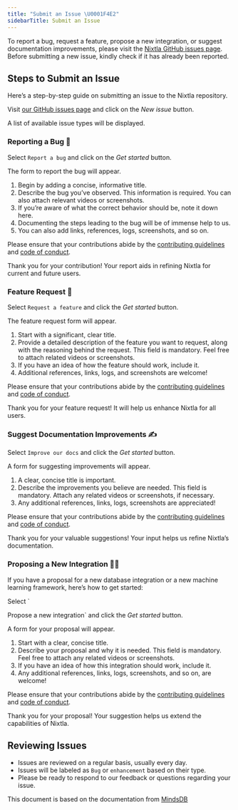 ```yaml
---
title: "Submit an Issue \U0001F4E2"
sidebarTitle: Submit an Issue
---
```



To report a bug, request a feature, propose a new integration, or
suggest documentation improvements, please visit the [Nixtla GitHub
issues page](https://github.com/nixtla/nixtla/issues). Before submitting
a new issue, kindly check if it has already been reported.

## Steps to Submit an Issue

Here’s a step-by-step guide on submitting an issue to the Nixtla
repository.

Visit [our GitHub issues page](https://github.com/nixtla/nixtla/issues)
and click on the *New issue* button.

A list of available issue types will be displayed.

### Reporting a Bug 🐞

Select `Report a bug` and click on the *Get started* button.

The form to report the bug will appear.

1.  Begin by adding a concise, informative title.
2.  Describe the bug you’ve observed. This information is required. You
    can also attach relevant videos or screenshots.
3.  If you’re aware of what the correct behavior should be, note it down
    here.
4.  Documenting the steps leading to the bug will be of immense help to
    us.
5.  You can also add links, references, logs, screenshots, and so on.

<Info>

Please ensure that your contributions abide by the [contributing
guidelines](https://github.com/nixtla/nixtla/blob/staging/CONTRIBUTING.md)
and [code of
conduct](https://github.com/nixtla/nixtla/blob/staging/CODE_OF_CONDUCT.md).

</Info>

Thank you for your contribution! Your report aids in refining Nixtla for
current and future users.

### Feature Request 🚀

Select `Request a feature` and click the *Get started* button.

The feature request form will appear.

1.  Start with a significant, clear title.
2.  Provide a detailed description of the feature you want to request,
    along with the reasoning behind the request. This field is
    mandatory. Feel free to attach related videos or screenshots.
3.  If you have an idea of how the feature should work, include it.
4.  Additional references, links, logs, and screenshots are welcome!

<Info>

Please ensure that your contributions abide by the [contributing
guidelines](https://github.com/nixtla/nixtla/blob/staging/CONTRIBUTING.md)
and [code of
conduct](https://github.com/nixtla/nixtla/blob/staging/CODE_OF_CONDUCT.md).

</Info>

Thank you for your feature request! It will help us enhance Nixtla for
all users.

### Suggest Documentation Improvements ✍️

Select `Improve our docs` and click the *Get started* button.

A form for suggesting improvements will appear.

1.  A clear, concise title is important.
2.  Describe the improvements you believe are needed. This field is
    mandatory. Attach any related videos or screenshots, if necessary.
3.  Any additional references, links, logs, screenshots are appreciated!

<Info>

Please ensure that your contributions abide by the [contributing
guidelines](https://github.com/nixtla/nixtla/blob/staging/CONTRIBUTING.md)
and [code of
conduct](https://github.com/nixtla/nixtla/blob/staging/CODE_OF_CONDUCT.md).

</Info>

Thank you for your valuable suggestions! Your input helps us refine
Nixtla’s documentation.

### Proposing a New Integration 🧑‍🔧

If you have a proposal for a new database integration or a new machine
learning framework, here’s how to get started:

Select \`

Propose a new integration\` and click the *Get started* button.

A form for your proposal will appear.

1.  Start with a clear, concise title.
2.  Describe your proposal and why it is needed. This field is
    mandatory. Feel free to attach any related videos or screenshots.
3.  If you have an idea of how this integration should work, include it.
4.  Any additional references, links, logs, screenshots, and so on, are
    welcome!

<Info>

Please ensure that your contributions abide by the [contributing
guidelines](https://github.com/nixtla/nixtla/blob/staging/CONTRIBUTING.md)
and [code of
conduct](https://github.com/nixtla/nixtla/blob/staging/CODE_OF_CONDUCT.md).

</Info>

Thank you for your proposal! Your suggestion helps us extend the
capabilities of Nixtla.

## Reviewing Issues

-   Issues are reviewed on a regular basis, usually every day.
-   Issues will be labeled as `Bug` or `enhancement` based on their
    type.
-   Please be ready to respond to our feedback or questions regarding
    your issue.

This document is based on the documentation from
[MindsDB](https://github.com/mindsdb/mindsdb)

